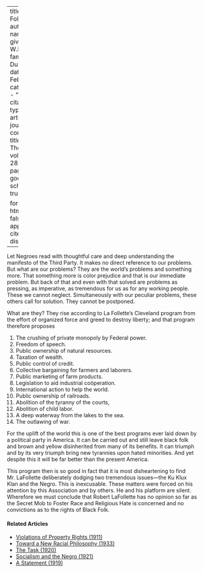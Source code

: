 
---
title: 'La Follette'
author:
  - name:
      given: W.E.B.
      family: Du Bois
date: Feb. 1924
categories: 
  - ""
citation: 
  type: article-journal
  container-title: The Crisis
  volume: 28
  issue: 4
  page: 154
google-scholar: true

format:
  html:
    toc: false
    appendix-cite-as: display
---


Let Negroes read with thoughtful care and deep understanding the manifesto of the Third Party. It makes no direct reference to our problems. But what are our problems? They are the world's problems and something more. That something more is color prejudice and that is our immediate problem. But back of that and even with that solved are problems as pressing, as imperative, as tremendous for us as for any working people. These we cannot neglect. Simultaneously with our peculiar problems,  these others call for solution. They cannot be postponed.

What are they? They rise according to La Follette's Cleveland program from the effort of organized force and greed to destroy liberty; and that program therefore proposes

1.	The crushing of private monopoly by Federal power.
2.	Freedom of speech.
3.	Public ownership of natural resources.
4.	Taxation of wealth.
5.	Public control of credit.
6.	Collective bargaining for farmers and laborers.
7.	Public marketing of farm products.
8.	Legislation to aid industrial coöperation.
9.	International action to help the world.
10.	Public ownership of railroads.
11.	Abolition of the tyranny of the courts,
12.	Abolition of child labor.
13.	A deep waterway from the lakes to the sea.
14.	The outlawing of war.

For the uplift of the world this is one of the best programs ever laid down by a political party in America. It can be carried out and still leave black folk and brown and yellow disinherited from many of its benefits. It can triumph and by its very triumph bring new tyrannies upon hated minorities. And yet despite this it will be far better than the present America.

This program then is so good in fact that it is most disheartening to find Mr. LaFollette deliberately dodging two tremendous issues---the Ku Klux Klan and the Negro. This is inexcusable. These matters were forced on his attention by this Association and by others. He and his platform are silent. Wherefore we must conclude that Robert LaFollette has no opinion so far as the Secret Mob to Foster Race and Religious Hate is concerned and no convictions as to the rights of Black Folk.

<!-- Similar articles start here -->
<div  class="clear-wrap"></div>

#### Related Articles

* [Violations of Property Rights (1911)](/Volumes/02/01/violations.html)
* [Toward a New Racial Philosophy (1933)](/Volumes/40/01/toward_a_new_racial_philosophy.html)
* [The Task (1920)](/Volumes/20/04/task.html)
* [Socialism and the Negro (1921)](/Volumes/22/06/socialism_and_the_negro.html)
* [A Statement (1919)](/Volumes/19/01/statement.html)

<!-- Similar articles end here -->